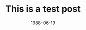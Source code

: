---
title: This is a test post
date: '1988-06-19'
description:
  [
    'line 1',
    'line 2'
  ]
hero_image: './hero.jpeg'
hero_image_alt: 'A hero image for this post about state management'
key_words: test, post
published: true
test: true
---